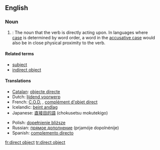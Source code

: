 ==English==
{{wikipedia}}

===Noun===
{{en-noun|sg=[[direct]] [[object]]}}

# {{grammar}}: The noun that the verb is directly acting upon. In languages where [[case]] is determined by word order, a word in the [[accusative case]] would also be in close physical proximity to the verb.

<!--Ex: I see the car. (car is the direct object) --Wikipedia.
-->

====Related terms====
*[[subject]]
*[[indirect object]]

====Translations====
{{top}}
*[[Catalan]]: [[objecte directe]] {{m}}
*Dutch: [[lijdend voorwerp]] {{n}}
*French: [[C.O.D.]] {{m}}, [[complément d'objet direct]] {{m}}
*Icelandic: [[beint andlag]] {{n}}
*Japanese: [[直接目的語]] (chokusetsu mokutekigo)
{{mid}}
*Polish: [[dopełnienie bliższe]] {{n}}
*Russian: [[прямое дополнение]] (prjamóje dopolnénije) {{n}}
*Spanish: [[complemento directo]] {{m}}
{{bottom}}

[[fr:direct object]]
[[tr:direct object]]